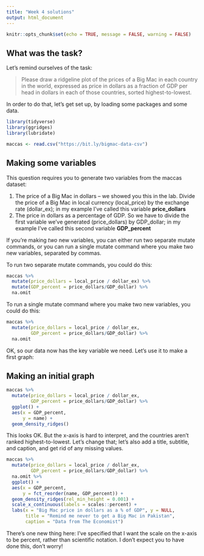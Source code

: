 ```yaml
---
title: "Week 4 solutions"
output: html_document
---
```


```r
knitr::opts_chunk$set(echo = TRUE, message = FALSE, warning = FALSE)
```

## What was the task?

Let's remind ourselves of the task:

> Please draw a ridgeline plot of the prices of a Big Mac in each country in the world, expressed as price in dollars as a fraction of GDP per head in dollars in each of those countries, sorted highest-to-lowest. 

In order to do that, let's get set up, by loading some packages and some data.

```r

library(tidyverse)
library(ggridges)
library(lubridate)

maccas <- read.csv("https://bit.ly/bigmac-data-csv")

```

## Making some variables


This question requires you to generate two variables from the maccas dataset:

1. The price of a Big Mac in dollars – we showed you this in the lab. Divide the price of a Big Mac in local currency (local_price) by the exchange rate (dollar_ex); in my example I’ve called this variable **price_dollars**
2. The price in dollars as a percentage of GDP. So we have to divide the first variable we’ve generated (price_dollars) by GDP_dollar; in my example I’ve called this second variable **GDP_percent**

If you're making *two* new variables, you can either run two separate mutate commands, or you can run a single mutate command where you make two new variables, separated by commas.

To run two separate mutate commands, you could do this:

```r
maccas %>%
  mutate(price_dollars = local_price / dollar_ex) %>%
  mutate(GDP_percent = price_dollars/GDP_dollar) %>%
  na.omit
```         

To run a single mutate command where you make two new variables, you could do this:

```r
maccas %>%
  mutate(price_dollars = local_price / dollar_ex,
         GDP_percent = price_dollars/GDP_dollar) %>%
  na.omit
```         

OK, so our data now has the key variable we need. Let's use it to make a first graph:

## Making an initial graph

```r
maccas %>%
  mutate(price_dollars = local_price / dollar_ex,
         GDP_percent = price_dollars/GDP_dollar) %>%
  ggplot() +
  aes(x = GDP_percent, 
      y = name) +
  geom_density_ridges() 
```

This looks OK. But the x-axis is hard to interpret, and the countries aren't ranked highest-to-lowest. Let's change that; let's also add a title, subtitle, and caption, and get rid of any missing values.

```r
maccas %>%
  mutate(price_dollars = local_price / dollar_ex,
         GDP_percent = price_dollars/GDP_dollar) %>%
  na.omit %>% 
  ggplot() +
  aes(x = GDP_percent, 
      y = fct_reorder(name, GDP_percent)) +
  geom_density_ridges(rel_min_height = 0.001) +
  scale_x_continuous(labels = scales::percent) +
  labs(x = "Big Mac price in dollars as a % of GDP", y = NULL,
       title = "Remind me never to get a Big Mac in Pakistan",
       caption = "Data from The Economist")
```

There's one new thing here: I've specified that I want the scale on the x-axis to be percent, rather than scientific notation. I don't expect you to have done this, don't worry!
